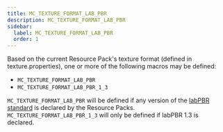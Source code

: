 ```yaml
---
title: MC_TEXTURE_FORMAT_LAB_PBR
description: MC_TEXTURE_FORMAT_LAB_PBR
sidebar:
  label: MC_TEXTURE_FORMAT_LAB_PBR
  order: 1
---
```


Based on the current Resource Pack's texture format (defined in texture.properties), one or more of the following macros may be defined:

- `MC_TEXTURE_FORMAT_LAB_PBR`
- `MC_TEXTURE_FORMAT_LAB_PBR_1_3`

`MC_TEXTURE_FORMAT_LAB_PBR` will be defined if any version of the [labPBR standard](https://shaderlabs.org/wiki/LabPBR_Material_Standard) is declared by the Resource Packs. `MC_TEXTURE_FORMAT_LAB_PBR_1_3` will only be defined if labPBR 1.3 is declared.